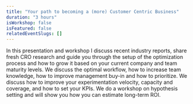 ```yaml
---
title: "Your path to becoming a (more) Customer Centric Business"
duration: "3 hours"
isWorkshop: false
isFeatured: false
relatedEventSlugs: []
---
```


In this presentation and workshop I discuss recent industry reports, share fresh CRO research and guide you through the setup of the optimization process and how to grow it based on your current company and team maturity levels. We discuss the optimal workflow, how to increase team knowledge, how to improve management buy-in and how to prioritize. We discuss how to improve your experimentation velocity, capacity and coverage, and how to set your KPIs. We do a workshop on hypothesis setting and will show you how you can estimate long-term ROI.